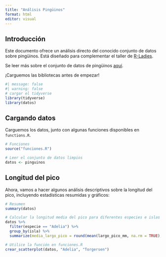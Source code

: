 ```yaml
---
title: "Análisis Pingüinos"
format: html
editor: visual
---
```


## Introducción

Este documento ofrece un análisis directo del conocido conjunto de datos sobre pingüinos. Está diseñado para complementar el taller de [R-Ladies](https://rladies.org/).

Se leer más sobre el conjunto de datos de pingüinos [aquí](https://allisonhorst.github.io/palmerpenguins/).

¡Carguemos las bibliotecas antes de empezar!

```r
#| message: false
#| warning: false
# cargar el tidyverse
library(tidyverse)
library(datos)
```

## Cargando datos

Carguemos los datos, junto con algunas funciones disponibles en `functions.R`.

```r
# Funciones
source("funciones.R")

# Leer el conjunto de datos limpios
datos <- pinguinos
```

## Longitud del pico

Ahora, vamos a hacer algunos análisis descriptivos sobre la longitud del pico, incluyendo estadísticas resumidas y gráficos:

```r
# Resumen
summary(datos)

# Calcular la longitud media del pico para diferentes especies e islas usando dplyr
datos %>%
  filter(especie == "Adelia") %>%
  group_by(isla) %>%
  summarize(media_largo_pico = round(mean(largo_pico_mm, na.rm = TRUE), 2))

# Utilice la función en funciones.R
crear_scatterplot(datos, "Adelia", "Torgersen")
```
